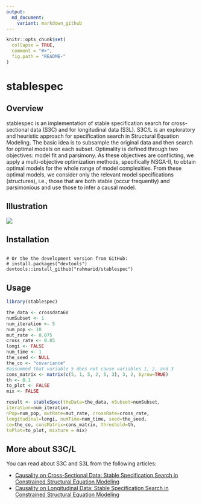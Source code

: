 ```yaml
---
output:
  md_document:
    variant: markdown_github
---
```


<!-- README.md is generated from README.Rmd. Please edit that file -->

```r
knitr::opts_chunk$set(
  collapse = TRUE,
  comment = "#>",
  fig.path = "README-"
)
```

# stablespec

## Overview
stablespec is an implementation of stable specification search for cross-sectional data (S3C) and for longitudinal data (S3L). S3C/L is an exploratory and heuristic approach for specification search in Structural Equation Modeling. The basic idea is to subsample the original data and then search for optimal models on each subset. Optimality is defined through two objectives: model fit and parsimony. As these objectives are conflicting, we apply a multi-objective optimization methods, specifically NSGA-II, to obtain optimal models for the whole range of model complexities. From these optimal models, we consider only the relevant model specifications (structures), i.e., those that are both stable (occur frequently) and parsimonious and use those to infer a causal model.

## Illustration
<img src="method.png" align="center" />

## Installation

```install.packages("stablespec")
   
# Or the the development version from GitHub:
# install.packages("devtools")
devtools::install_github("rahmarid/stablespec")
```
## Usage

```r
library(stablespec)

the_data <- crossdata6V
numSubset <- 1
num_iteration <- 5
num_pop <- 10
mut_rate <- 0.075
cross_rate <- 0.85
longi <- FALSE
num_time <- 1
the_seed <- NULL
the_co <- "covariance"
#assummed that variable 5 does not cause variables 1, 2, and 3
cons_matrix <- matrix(c(5, 1, 5, 2, 5, 3), 3, 2, byrow=TRUE)
th <- 0.1
to_plot <- FALSE
mix <- FALSE

result <- stableSpec(theData=the_data, nSubset=numSubset,
iteration=num_iteration,
nPop=num_pop, mutRate=mut_rate, crossRate=cross_rate,
longitudinal=longi, numTime=num_time, seed=the_seed,
co=the_co, consMatrix=cons_matrix, threshold=th,
toPlot=to_plot, mixture = mix)
```

## More about S3C/L

You can read about S3C and S3L from the following articles:

* [Causality on Cross-Sectional Data: Stable Specification Search in Constrained Structural Equation Modeling](http://www.sciencedirect.com/science/article/pii/S1568494616305130)
* [Causality on Longitudinal Data: Stable Specification Search in Constrained Structural Equation Modeling](https://arxiv.org/abs/1605.06838)




